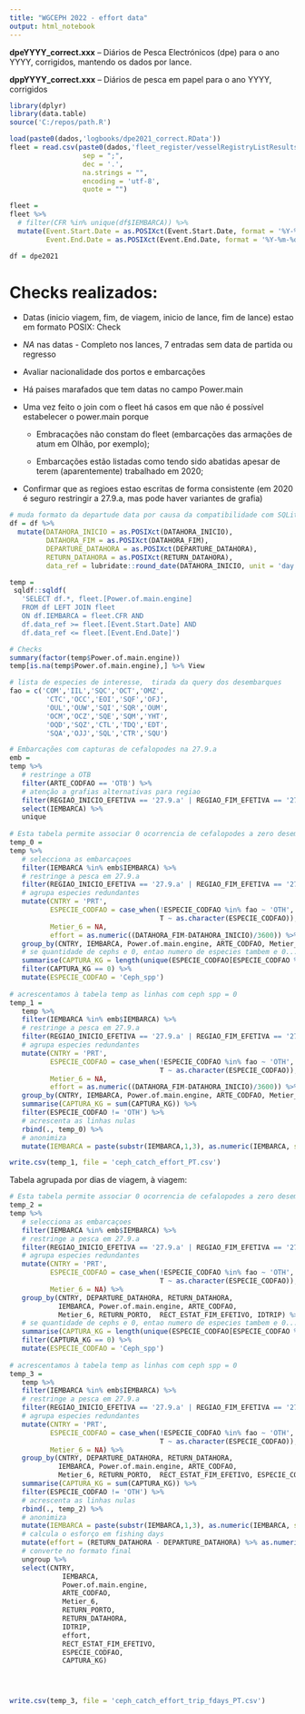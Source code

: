```yaml
---
title: "WGCEPH 2022 - effort data"
output: html_notebook
---
```


**dpeYYYY_correct.xxx** – Diários de Pesca Electrónicos (dpe) para o ano YYYY, corrigidos, mantendo os dados por lance.

**dppYYYY_correct.xxx** – Diários de pesca em papel para o ano YYYY, corrigidos

```r
library(dplyr)
library(data.table)
source('C:/repos/path.R')
```

```r
load(paste0(dados,'logbooks/dpe2021_correct.RData'))
fleet = read.csv(paste0(dados,'fleet_register/vesselRegistryListResults.csv'),
                  sep = ";",
                  dec = '.',
                  na.strings = "",
                  encoding = 'utf-8',
                  quote = "")

fleet =
fleet %>%
  # filter(CFR %in% unique(df$IEMBARCA)) %>%
  mutate(Event.Start.Date = as.POSIXct(Event.Start.Date, format = '%Y-%m-%d'),
         Event.End.Date = as.POSIXct(Event.End.Date, format = '%Y-%m-%d'))

df = dpe2021
```

# Checks realizados:

* Datas (inicio viagem, fim, de viagem, inicio de lance, fim de lance) estao em formato POSIX: Check

* *NA* nas datas - Completo nos lances, 7 entradas sem data de partida ou regresso

* Avaliar nacionalidade dos portos e embarcações

* Há paises marafados que tem datas no campo Power.main

* Uma vez feito o join com o fleet há casos em que não é possível estabelecer o power.main porque

   * Embracações não constam do fleet (embarcações das armações de atum em Olhão, por exemplo);
   
   * Embarcações estão listadas como tendo sido abatidas apesar de terem (aparentemente) trabalhado em 2020;

* Confirmar que as regioes estao escritas de forma consistente (em 2020 é seguro restringir a 27.9.a, mas pode haver variantes de grafia)   

```r
# muda formato da departude data por causa da compatibilidade com SQLite
df = df %>%
  mutate(DATAHORA_INICIO = as.POSIXct(DATAHORA_INICIO),
         DATAHORA_FIM = as.POSIXct(DATAHORA_FIM),
         DEPARTURE_DATAHORA = as.POSIXct(DEPARTURE_DATAHORA),
         RETURN_DATAHORA = as.POSIXct(RETURN_DATAHORA),
         data_ref = lubridate::round_date(DATAHORA_INICIO, unit = 'day'))

temp =  
 sqldf::sqldf(
   'SELECT df.*, fleet.[Power.of.main.engine]
   FROM df LEFT JOIN fleet
   ON df.IEMBARCA = fleet.CFR AND
   df.data_ref >= fleet.[Event.Start.Date] AND 
   df.data_ref <= fleet.[Event.End.Date]')

# Checks
summary(factor(temp$Power.of.main.engine))
temp[is.na(temp$Power.of.main.engine),] %>% View

# lista de especies de interesse,  tirada da query dos desembarques
fao = c('COM','IIL','SQC','OCT','OMZ',
         'CTC','OCC','EOI','SQF','OFJ',
         'OUL','OUW','SQI','SQR','OUM',
         'OCM','OCZ','SQE','SQM','YHT',
         'OQD','SQZ','CTL','TDQ','EDT',
         'SQA','OJJ','SQL','CTR','SQU')

# Embarcações com capturas de cefalopodes na 27.9.a
emb =
temp %>%
   # restringe a OTB
   filter(ARTE_CODFAO == 'OTB') %>%
   # atenção a grafias alternativas para regiao
   filter(REGIAO_INICIO_EFETIVA == '27.9.a' | REGIAO_FIM_EFETIVA == '27.9.a') %>%
   select(IEMBARCA) %>%
   unique
   
# Esta tabela permite associar 0 ocorrencia de cefalopodes a zero desembarques
temp_0 =
temp %>%
   # selecciona as embarcaçoes
   filter(IEMBARCA %in% emb$IEMBARCA) %>%
   # restringe a pesca em 27.9.a
   filter(REGIAO_INICIO_EFETIVA == '27.9.a' | REGIAO_FIM_EFETIVA == '27.9.a') %>%
   # agrupa especies redundantes
   mutate(CNTRY = 'PRT',
          ESPECIE_CODFAO = case_when(!ESPECIE_CODFAO %in% fao ~ 'OTH',
                                     T ~ as.character(ESPECIE_CODFAO)),
          Metier_6 = NA,
          effort = as.numeric((DATAHORA_FIM-DATAHORA_INICIO)/3600)) %>%
   group_by(CNTRY, IEMBARCA, Power.of.main.engine, ARTE_CODFAO, Metier_6, RETURN_PORTO, DATAHORA_FIM, LANCE_NUM, effort, RECT_ESTAT_FIM_EFETIVO) %>%
   # se quantidade de cephs e 0, entao numero de especies tambem e 0...
   summarise(CAPTURA_KG = length(unique(ESPECIE_CODFAO[ESPECIE_CODFAO %in% fao]))) %>%
   filter(CAPTURA_KG == 0) %>%
   mutate(ESPECIE_CODFAO = 'Ceph_spp')
      
# acrescentamos à tabela temp as linhas com ceph spp = 0      
temp_1 =
   temp %>%
   filter(IEMBARCA %in% emb$IEMBARCA) %>%
   # restringe a pesca em 27.9.a
   filter(REGIAO_INICIO_EFETIVA == '27.9.a' | REGIAO_FIM_EFETIVA == '27.9.a') %>%
   # agrupa especies redundantes
   mutate(CNTRY = 'PRT',
          ESPECIE_CODFAO = case_when(!ESPECIE_CODFAO %in% fao ~ 'OTH',
                                     T ~ as.character(ESPECIE_CODFAO)),
          Metier_6 = NA,
          effort = as.numeric((DATAHORA_FIM-DATAHORA_INICIO)/3600)) %>%
   group_by(CNTRY, IEMBARCA, Power.of.main.engine, ARTE_CODFAO, Metier_6, RETURN_PORTO, DATAHORA_FIM, LANCE_NUM, effort, RECT_ESTAT_FIM_EFETIVO, ESPECIE_CODFAO) %>%
   summarise(CAPTURA_KG = sum(CAPTURA_KG)) %>%
   filter(ESPECIE_CODFAO != 'OTH') %>%
   # acrescenta as linhas nulas
   rbind(., temp_0) %>%
   # anonimiza
   mutate(IEMBARCA = paste(substr(IEMBARCA,1,3), as.numeric(IEMBARCA, sep = "")))

write.csv(temp_1, file = 'ceph_catch_effort_PT.csv')

```

Tabela agrupada por dias de viagem, à viagem:

```r
# Esta tabela permite associar 0 ocorrencia de cefalopodes a zero desembarques
temp_2 =
temp %>%
   # selecciona as embarcaçoes
   filter(IEMBARCA %in% emb$IEMBARCA) %>%
   # restringe a pesca em 27.9.a
   filter(REGIAO_INICIO_EFETIVA == '27.9.a' | REGIAO_FIM_EFETIVA == '27.9.a') %>%
   # agrupa especies redundantes
   mutate(CNTRY = 'PRT',
          ESPECIE_CODFAO = case_when(!ESPECIE_CODFAO %in% fao ~ 'OTH',
                                     T ~ as.character(ESPECIE_CODFAO)),
          Metier_6 = NA) %>%
   group_by(CNTRY, DEPARTURE_DATAHORA, RETURN_DATAHORA, 
            IEMBARCA, Power.of.main.engine, ARTE_CODFAO, 
            Metier_6, RETURN_PORTO,  RECT_ESTAT_FIM_EFETIVO, IDTRIP) %>%
   # se quantidade de cephs e 0, entao numero de especies tambem e 0...
   summarise(CAPTURA_KG = length(unique(ESPECIE_CODFAO[ESPECIE_CODFAO %in% fao]))) %>%
   filter(CAPTURA_KG == 0) %>%
   mutate(ESPECIE_CODFAO = 'Ceph_spp')
      
# acrescentamos à tabela temp as linhas com ceph spp = 0      
temp_3 =
   temp %>%
   filter(IEMBARCA %in% emb$IEMBARCA) %>%
   # restringe a pesca em 27.9.a
   filter(REGIAO_INICIO_EFETIVA == '27.9.a' | REGIAO_FIM_EFETIVA == '27.9.a') %>%
   # agrupa especies redundantes
   mutate(CNTRY = 'PRT',
          ESPECIE_CODFAO = case_when(!ESPECIE_CODFAO %in% fao ~ 'OTH',
                                     T ~ as.character(ESPECIE_CODFAO)),
          Metier_6 = NA) %>%
   group_by(CNTRY, DEPARTURE_DATAHORA, RETURN_DATAHORA, 
            IEMBARCA, Power.of.main.engine, ARTE_CODFAO, 
            Metier_6, RETURN_PORTO,  RECT_ESTAT_FIM_EFETIVO, ESPECIE_CODFAO,IDTRIP) %>%
   summarise(CAPTURA_KG = sum(CAPTURA_KG)) %>%
   filter(ESPECIE_CODFAO != 'OTH') %>%
   # acrescenta as linhas nulas
   rbind(., temp_2) %>%
   # anonimiza
   mutate(IEMBARCA = paste(substr(IEMBARCA,1,3), as.numeric(IEMBARCA, sep = ""))) %>%
   # calcula o esforço em fishing days
   mutate(effort = (RETURN_DATAHORA - DEPARTURE_DATAHORA) %>% as.numeric()) %>% 
   # converte no formato final 
   ungroup %>%
   select(CNTRY,
             IEMBARCA,
             Power.of.main.engine,
             ARTE_CODFAO,
             Metier_6,
             RETURN_PORTO,
             RETURN_DATAHORA,
             IDTRIP,
             effort,
             RECT_ESTAT_FIM_EFETIVO,
             ESPECIE_CODFAO,
             CAPTURA_KG)




write.csv(temp_3, file = 'ceph_catch_effort_trip_fdays_PT.csv') 
```


